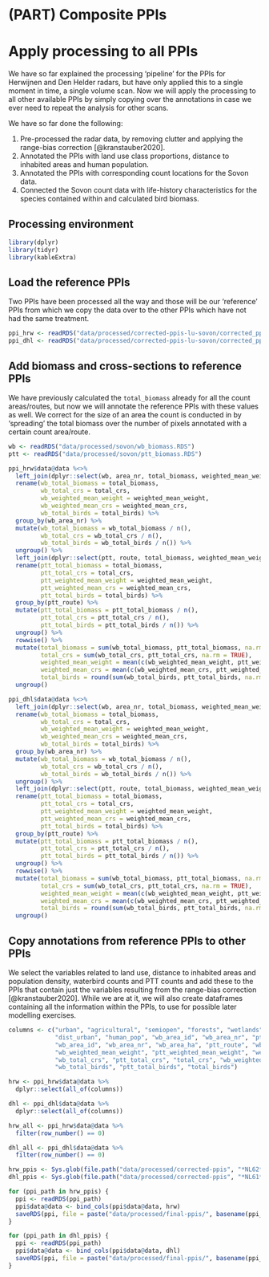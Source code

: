 # (PART) Composite PPIs {-}

# Apply processing to all PPIs

We have so far explained the processing 'pipeline' for the PPIs for Herwijnen and Den Helder radars, but have only applied this to a single moment in time, a single volume scan. Now we will apply the processing to all other available PPIs by simply copying over the annotations in case we ever need to repeat the analysis for other scans.

We have so far done the following:

1. Pre-processed the radar data, by removing clutter and applying the range-bias correction [@kranstauber2020].
2. Annotated the PPIs with land use class proportions, distance to inhabited areas and human population.
3. Annotated the PPIs with corresponding count locations for the Sovon data.
4. Connected the Sovon count data with life-history characteristics for the species contained within and calculated bird biomass.

## Processing environment

```r
library(dplyr)
library(tidyr)
library(kableExtra)
```

## Load the reference PPIs
Two PPIs have been processed all the way and those will be our 'reference' PPIs from which we copy the data over to the other PPIs which have not had the same treatment.

```r
ppi_hrw <- readRDS("data/processed/corrected-ppis-lu-sovon/corrected_ppi_hrw_lu_sovon.RDS")
ppi_dhl <- readRDS("data/processed/corrected-ppis-lu-sovon/corrected_ppi_dhl_lu_sovon.RDS")
```

## Add biomass and cross-sections to reference PPIs

We have previously calculated the `total_biomass` already for all the count areas/routes, but now we will annotate the reference PPIs with these values as well. We correct for the size of an area the count is conducted in by 'spreading' the total biomass over the number of pixels annotated with a certain count area/route. 

```r
wb <- readRDS("data/processed/sovon/wb_biomass.RDS")
ptt <- readRDS("data/processed/sovon/ptt_biomass.RDS")

ppi_hrw$data@data %<>%
  left_join(dplyr::select(wb, area_nr, total_biomass, weighted_mean_weight, total_crs, weighted_mean_crs, total_birds), by = c("wb_area_nr" = "area_nr")) %>%
  rename(wb_total_biomass = total_biomass,
         wb_total_crs = total_crs,
         wb_weighted_mean_weight = weighted_mean_weight,
         wb_weighted_mean_crs = weighted_mean_crs,
         wb_total_birds = total_birds) %>%
  group_by(wb_area_nr) %>%
  mutate(wb_total_biomass = wb_total_biomass / n(),
         wb_total_crs = wb_total_crs / n(),
         wb_total_birds = wb_total_birds / n()) %>%  
  ungroup() %>%
  left_join(dplyr::select(ptt, route, total_biomass, weighted_mean_weight, total_crs, weighted_mean_crs, total_birds), by = c("ptt_route" = "route")) %>%
  rename(ptt_total_biomass = total_biomass,
         ptt_total_crs = total_crs,
         ptt_weighted_mean_weight = weighted_mean_weight,
         ptt_weighted_mean_crs = weighted_mean_crs,
         ptt_total_birds = total_birds) %>%
  group_by(ptt_route) %>%
  mutate(ptt_total_biomass = ptt_total_biomass / n(),
         ptt_total_crs = ptt_total_crs / n(),
         ptt_total_birds = ptt_total_birds / n()) %>% 
  ungroup() %>%
  rowwise() %>%
  mutate(total_biomass = sum(wb_total_biomass, ptt_total_biomass, na.rm = TRUE),
         total_crs = sum(wb_total_crs, ptt_total_crs, na.rm = TRUE),
         weighted_mean_weight = mean(c(wb_weighted_mean_weight, ptt_weighted_mean_weight), na.rm = TRUE),
         weighted_mean_crs = mean(c(wb_weighted_mean_crs, ptt_weighted_mean_crs), na.rm = TRUE),
         total_birds = round(sum(wb_total_birds, ptt_total_birds, na.rm = TRUE))) %>%
  ungroup()

ppi_dhl$data@data %<>%
  left_join(dplyr::select(wb, area_nr, total_biomass, weighted_mean_weight, total_crs, weighted_mean_crs, total_birds), by = c("wb_area_nr" = "area_nr")) %>%
  rename(wb_total_biomass = total_biomass,
         wb_total_crs = total_crs,
         wb_weighted_mean_weight = weighted_mean_weight,
         wb_weighted_mean_crs = weighted_mean_crs,
         wb_total_birds = total_birds) %>%
  group_by(wb_area_nr) %>%
  mutate(wb_total_biomass = wb_total_biomass / n(),
         wb_total_crs = wb_total_crs / n(),
         wb_total_birds = wb_total_birds / n()) %>%
  ungroup() %>%
  left_join(dplyr::select(ptt, route, total_biomass, weighted_mean_weight, total_crs, weighted_mean_crs, total_birds), by = c("ptt_route" = "route")) %>%
  rename(ptt_total_biomass = total_biomass,
         ptt_total_crs = total_crs,
         ptt_weighted_mean_weight = weighted_mean_weight,
         ptt_weighted_mean_crs = weighted_mean_crs,
         ptt_total_birds = total_birds) %>%
  group_by(ptt_route) %>%
  mutate(ptt_total_biomass = ptt_total_biomass / n(),
         ptt_total_crs = ptt_total_crs / n(),
         ptt_total_birds = ptt_total_birds / n()) %>%
  ungroup() %>%
  rowwise() %>%
  mutate(total_biomass = sum(wb_total_biomass, ptt_total_biomass, na.rm = TRUE),
         total_crs = sum(wb_total_crs, ptt_total_crs, na.rm = TRUE),
         weighted_mean_weight = mean(c(wb_weighted_mean_weight, ptt_weighted_mean_weight), na.rm = TRUE),
         weighted_mean_crs = mean(c(wb_weighted_mean_crs, ptt_weighted_mean_crs), na.rm = TRUE),
         total_birds = round(sum(wb_total_birds, ptt_total_birds, na.rm = TRUE))) %>%
  ungroup()
```

## Copy annotations from reference PPIs to other PPIs

We select the variables related to land use, distance to inhabited areas and population density, waterbird counts and PTT counts and add these to the PPIs that contain just the variables resulting from the range-bias correction [@kranstauber2020]. While we are at it, we will also create dataframes containing all the information within the PPIs, to use for possible later modelling exercises.

```r
columns <- c("urban", "agricultural", "semiopen", "forests", "wetlands", "waterbodies", "land",
             "dist_urban", "human_pop", "wb_area_id", "wb_area_nr", "ptt_route",
             "wb_area_id", "wb_area_nr", "wb_area_ha", "ptt_route", "wb_total_biomass", "ptt_total_biomass", "total_biomass", 
             "wb_weighted_mean_weight", "ptt_weighted_mean_weight", "weighted_mean_weight", 
             "wb_total_crs", "ptt_total_crs", "total_crs", "wb_weighted_mean_crs", "ptt_weighted_mean_crs", "weighted_mean_crs",
             "wb_total_birds", "ptt_total_birds", "total_birds")

hrw <- ppi_hrw$data@data %>%
  dplyr::select(all_of(columns))

dhl <- ppi_dhl$data@data %>%
  dplyr::select(all_of(columns))

hrw_all <- ppi_hrw$data@data %>%
  filter(row_number() == 0)

dhl_all <- ppi_dhl$data@data %>%
  filter(row_number() == 0)

hrw_ppis <- Sys.glob(file.path("data/processed/corrected-ppis", "*NL62*"))
dhl_ppis <- Sys.glob(file.path("data/processed/corrected-ppis", "*NL61*"))

for (ppi_path in hrw_ppis) {
  ppi <- readRDS(ppi_path)
  ppi$data@data <- bind_cols(ppi$data@data, hrw)
  saveRDS(ppi, file = paste("data/processed/final-ppis/", basename(ppi_path), sep = ""))
}

for (ppi_path in dhl_ppis) {
  ppi <- readRDS(ppi_path)
  ppi$data@data <- bind_cols(ppi$data@data, dhl)
  saveRDS(ppi, file = paste("data/processed/final-ppis/", basename(ppi_path), sep = ""))
}
```

